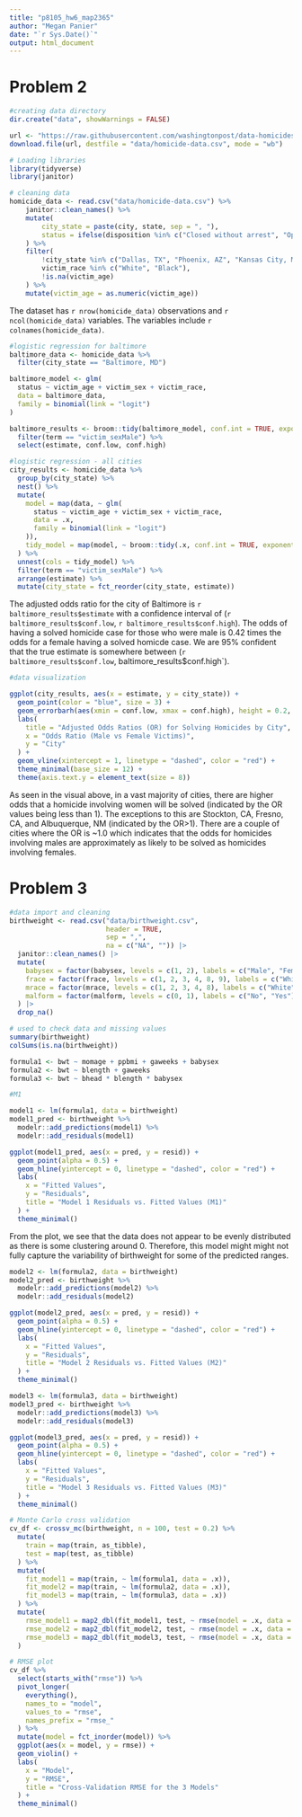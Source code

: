```yaml
---
title: "p8105_hw6_map2365"
author: "Megan Panier"
date: "`r Sys.Date()`"
output: html_document
---
```


# Problem 2 
```r
#creating data directory
dir.create("data", showWarnings = FALSE)

url <- "https://raw.githubusercontent.com/washingtonpost/data-homicides/master/homicide-data.csv"
download.file(url, destfile = "data/homicide-data.csv", mode = "wb")

# Loading libraries
library(tidyverse)
library(janitor)

# cleaning data
homicide_data <- read.csv("data/homicide-data.csv") %>%
    janitor::clean_names() %>%
    mutate(
        city_state = paste(city, state, sep = ", "),
        status = ifelse(disposition %in% c("Closed without arrest", "Open/No arrest"), 0, 1)
    ) %>%
    filter(
        !city_state %in% c("Dallas, TX", "Phoenix, AZ", "Kansas City, MO", "Tulsa, AL"),
        victim_race %in% c("White", "Black"),
        !is.na(victim_age)
    ) %>%
    mutate(victim_age = as.numeric(victim_age))
```
The dataset has `r nrow(homicide_data)` observations and `r ncol(homicide_data)` variables. The variables include `r colnames(homicide_data)`.

```r
#logistic regression for baltimore
baltimore_data <- homicide_data %>%
  filter(city_state == "Baltimore, MD")

baltimore_model <- glm(
  status ~ victim_age + victim_sex + victim_race,
  data = baltimore_data,
  family = binomial(link = "logit")
)

baltimore_results <- broom::tidy(baltimore_model, conf.int = TRUE, exponentiate = TRUE) %>%
  filter(term == "victim_sexMale") %>%
  select(estimate, conf.low, conf.high)

#logistic regression - all cities 
city_results <- homicide_data %>%
  group_by(city_state) %>%
  nest() %>%
  mutate(
    model = map(data, ~ glm(
      status ~ victim_age + victim_sex + victim_race,
      data = .x,
      family = binomial(link = "logit")
    )),
    tidy_model = map(model, ~ broom::tidy(.x, conf.int = TRUE, exponentiate = TRUE))
  ) %>%
  unnest(cols = tidy_model) %>%
  filter(term == "victim_sexMale") %>%
  arrange(estimate) %>%
  mutate(city_state = fct_reorder(city_state, estimate))

```
The adjusted odds ratio for the city of Baltimore is `r baltimore_results$estimate` with a confidence interval of (`r baltimore_results$conf.low`, `r baltimore_results$conf.high`). The odds of having a solved homicide case for those who were male is 0.42 times the odds for a female having a solved homicde case. We are 95% confident that the true estimate is somewhere between (`r baltimore_results$conf.low`, baltimore_results$conf.high`).

```r
#data visualization 

ggplot(city_results, aes(x = estimate, y = city_state)) +
  geom_point(color = "blue", size = 3) +
  geom_errorbarh(aes(xmin = conf.low, xmax = conf.high), height = 0.2, color = "gray") +
  labs(
    title = "Adjusted Odds Ratios (OR) for Solving Homicides by City",
    x = "Odds Ratio (Male vs Female Victims)",
    y = "City"
  ) +
  geom_vline(xintercept = 1, linetype = "dashed", color = "red") +
  theme_minimal(base_size = 12) +
  theme(axis.text.y = element_text(size = 8))

```
As seen in the visual above, in a vast majority of cities, there are higher odds that a homicide involving women will be solved (indicated by the OR values being less than 1). The exceptions to this are Stockton, CA, Fresno, CA, and Albuquerque, NM (indicated by the OR>1). There are a couple of cities where the OR is ~1.0 which indicates that the odds for homicides involving males are approximately as likely to be solved as homicides involving females.  


# Problem 3 

```r
#data import and cleaning
birthweight <- read.csv("data/birthweight.csv", 
                        header = TRUE, 
                        sep = ",", 
                        na = c("NA", "")) |>
  janitor::clean_names() |>
  mutate(
    babysex = factor(babysex, levels = c(1, 2), labels = c("Male", "Female")),
    frace = factor(frace, levels = c(1, 2, 3, 4, 8, 9), labels = c("White", "Black", "Asian", "Puerto Rican", "Other", "Unknown")),
    mrace = factor(mrace, levels = c(1, 2, 3, 4, 8), labels = c("White", "Black", "Asian", "Puerto Rican", "Other")),
    malform = factor(malform, levels = c(0, 1), labels = c("No", "Yes"))
  ) |>
  drop_na()

# used to check data and missing values 
summary(birthweight)
colSums(is.na(birthweight))

```

```r
formula1 <- bwt ~ momage + ppbmi + gaweeks + babysex
formula2 <- bwt ~ blength + gaweeks
formula3 <- bwt ~ bhead * blength * babysex
```

```r
#M1

model1 <- lm(formula1, data = birthweight)
model1_pred <- birthweight %>%
  modelr::add_predictions(model1) %>%
  modelr::add_residuals(model1)

ggplot(model1_pred, aes(x = pred, y = resid)) +
  geom_point(alpha = 0.5) +
  geom_hline(yintercept = 0, linetype = "dashed", color = "red") +
  labs(
    x = "Fitted Values",
    y = "Residuals",
    title = "Model 1 Residuals vs. Fitted Values (M1)"
  ) +
  theme_minimal()
```
From the plot, we see that the data does not appear to be evenly distributed as there is some clustering around 0. Therefore, this model might might not fully capture the variability of birthweight for some of the predicted ranges. 
```r
model2 <- lm(formula2, data = birthweight)
model2_pred <- birthweight %>%
  modelr::add_predictions(model2) %>%
  modelr::add_residuals(model2)

ggplot(model2_pred, aes(x = pred, y = resid)) +
  geom_point(alpha = 0.5) +
  geom_hline(yintercept = 0, linetype = "dashed", color = "red") +
  labs(
    x = "Fitted Values",
    y = "Residuals",
    title = "Model 2 Residuals vs. Fitted Values (M2)"
  ) +
  theme_minimal()
```

```r
model3 <- lm(formula3, data = birthweight)
model3_pred <- birthweight %>%
  modelr::add_predictions(model3) %>%
  modelr::add_residuals(model3)

ggplot(model3_pred, aes(x = pred, y = resid)) +
  geom_point(alpha = 0.5) +
  geom_hline(yintercept = 0, linetype = "dashed", color = "red") +
  labs(
    x = "Fitted Values",
    y = "Residuals",
    title = "Model 3 Residuals vs. Fitted Values (M3)"
  ) +
  theme_minimal()
```

```r
# Monte Carlo cross validation
cv_df <- crossv_mc(birthweight, n = 100, test = 0.2) %>% 
  mutate(
    train = map(train, as_tibble),
    test = map(test, as_tibble)
  ) %>%
  mutate(
    fit_model1 = map(train, ~ lm(formula1, data = .x)),
    fit_model2 = map(train, ~ lm(formula2, data = .x)),
    fit_model3 = map(train, ~ lm(formula3, data = .x))
  ) %>%
  mutate(
    rmse_model1 = map2_dbl(fit_model1, test, ~ rmse(model = .x, data = .y)),
    rmse_model2 = map2_dbl(fit_model2, test, ~ rmse(model = .x, data = .y)),
    rmse_model3 = map2_dbl(fit_model3, test, ~ rmse(model = .x, data = .y))
  )

# RMSE plot
cv_df %>%
  select(starts_with("rmse")) %>%
  pivot_longer(
    everything(),
    names_to = "model",
    values_to = "rmse",
    names_prefix = "rmse_"
  ) %>%
  mutate(model = fct_inorder(model)) %>%
  ggplot(aes(x = model, y = rmse)) +
  geom_violin() +
  labs(
    x = "Model",
    y = "RMSE",
    title = "Cross-Validation RMSE for the 3 Models"
  ) +
  theme_minimal()

```










